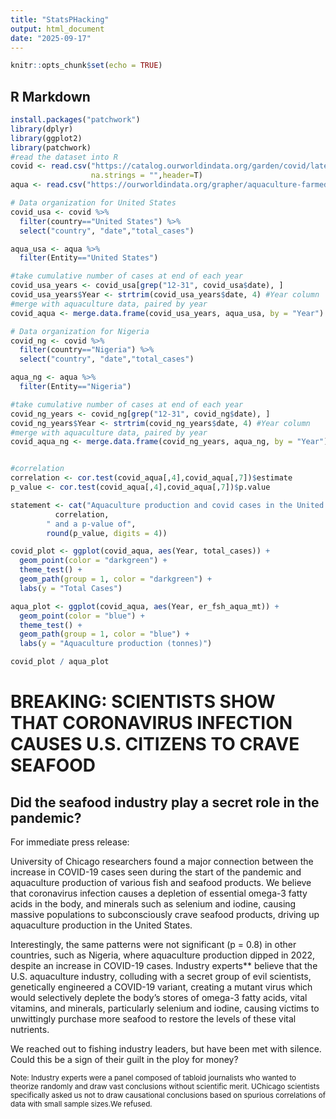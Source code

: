 ```yaml
---
title: "StatsPHacking"
output: html_document
date: "2025-09-17"
---
```


```r
knitr::opts_chunk$set(echo = TRUE)
```

## R Markdown

```r
install.packages("patchwork")
library(dplyr)
library(ggplot2)
library(patchwork)
#read the dataset into R
covid <- read.csv("https://catalog.ourworldindata.org/garden/covid/latest/cases_deaths/cases_deaths.csv",
                  na.strings = "",header=T)
aqua <- read.csv("https://ourworldindata.org/grapher/aquaculture-farmed-fish-production.csv?v=1&csvType=full&useColumnShortNames=true")

# Data organization for United States
covid_usa <- covid %>%
  filter(country=="United States") %>% 
  select("country", "date","total_cases")

aqua_usa <- aqua %>%
  filter(Entity=="United States")

#take cumulative number of cases at end of each year
covid_usa_years <- covid_usa[grep("12-31", covid_usa$date), ]
covid_usa_years$Year <- strtrim(covid_usa_years$date, 4) #Year column
#merge with aquaculture data, paired by year
covid_aqua <- merge.data.frame(covid_usa_years, aqua_usa, by = "Year")

# Data organization for Nigeria
covid_ng <- covid %>%
  filter(country=="Nigeria") %>% 
  select("country", "date","total_cases")

aqua_ng <- aqua %>%
  filter(Entity=="Nigeria")

#take cumulative number of cases at end of each year
covid_ng_years <- covid_ng[grep("12-31", covid_ng$date), ]
covid_ng_years$Year <- strtrim(covid_ng_years$date, 4) #Year column
#merge with aquaculture data, paired by year
covid_aqua_ng <- merge.data.frame(covid_ng_years, aqua_ng, by = "Year")


#correlation
correlation <- cor.test(covid_aqua[,4],covid_aqua[,7])$estimate
p_value <- cor.test(covid_aqua[,4],covid_aqua[,7])$p.value

statement <- cat("Aquaculture production and covid cases in the United States have a correlation of", 
          correlation, 
        " and a p-value of", 
        round(p_value, digits = 4))
```

```r
covid_plot <- ggplot(covid_aqua, aes(Year, total_cases)) +
  geom_point(color = "darkgreen") +
  theme_test() +
  geom_path(group = 1, color = "darkgreen") +
  labs(y = "Total Cases")

aqua_plot <- ggplot(covid_aqua, aes(Year, er_fsh_aqua_mt)) +
  geom_point(color = "blue") +
  theme_test() +
  geom_path(group = 1, color = "blue") +
  labs(y = "Aquaculture production (tonnes)")

covid_plot / aqua_plot
```

# BREAKING: SCIENTISTS SHOW THAT CORONAVIRUS INFECTION CAUSES U.S. CITIZENS TO CRAVE SEAFOOD
## Did the seafood industry play a secret role in the pandemic?

For immediate press release:

University of Chicago researchers found a major connection between the increase in COVID-19 cases seen during the start of the pandemic and aquaculture production of various fish and seafood products. We believe that coronavirus infection causes a  depletion of essential omega-3 fatty acids in the body, and minerals such as selenium and iodine, causing massive populations to subconsciously crave seafood products, driving up aquaculture production in the United States. 

Interestingly, the same patterns were not significant (p = 0.8) in other countries, such as Nigeria, where  aquaculture production dipped in 2022, despite an increase in COVID-19 cases. Industry experts** believe that the U.S. aquaculture industry, colluding with a secret group of evil scientists, genetically engineered a COVID-19 variant, creating a mutant virus which would selectively deplete the body's stores of omega-3 fatty acids, vital vitamins, and minerals, particularly selenium and iodine, causing victims to unwittingly purchase more seafood to restore the levels of these vital nutrients.

We reached out to fishing industry leaders, but have been met with silence. Could this be a sign of their guilt in the ploy for money? 

 <small>Note: Industry experts were a panel composed of tabloid journalists who wanted to theorize randomly and draw vast conclusions without scientific merit. UChicago scientists specifically asked us not to draw causational conclusions based on spurious correlations of data with small sample sizes.We refused.</small>
